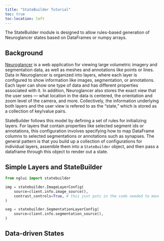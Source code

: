 ```yaml
---
title: "StateBuilder Tutorial"
toc: true
toc-location: left
---
```


The StateBuilder module is designed to allow rules-based generation of Neuroglancer states based on DataFrames or numpy arrays.

## Background

[Neuroglancer](https://github.com/google/neuroglancer) is a web application for viewing large volumetric imagery and segmentation data, as well as meshes and annotations like points or lines.
Data in Neuroglancer is organized into layers, where each layer is configured to show information like images, segmentation, or annotations.
Each layer can show one type of data and has different properties associated with it.
In addition, Neuroglancer also stores the exact view that the user sees — what location in the data is centered, the orientation and zoom level of the camera, and more.
Collectively, the information underlying both layers and the user view is refered to as the "state," which is stored as a collection of key/value pairs.

StateBuilder follows this model by defining a set of rules for initializing layers.
For layers that contain properties like selected segment ids or annotations, this configuration involves specifying how to map DataFrame columns to selected segmentations or annotations such as synapses.
The general pattern is that you build up a collection of configurations for individual layers, assemble them into a `StateBuilder` object, and then pass a dataframe through this object to render out a state.

## Simple Layers and StateBuilder

```python
from nglui import statebuilder

img = statebuilder.ImageLayerConfig(
    source=client.info.image_source(),
    contrast_controls=True, # this just puts in the code needed to manually adjust contrast
)

seg = statebuilder.SegmentationLayerConfig(
    source=client.info.segmentation_source(),
)
```

## Data-driven States